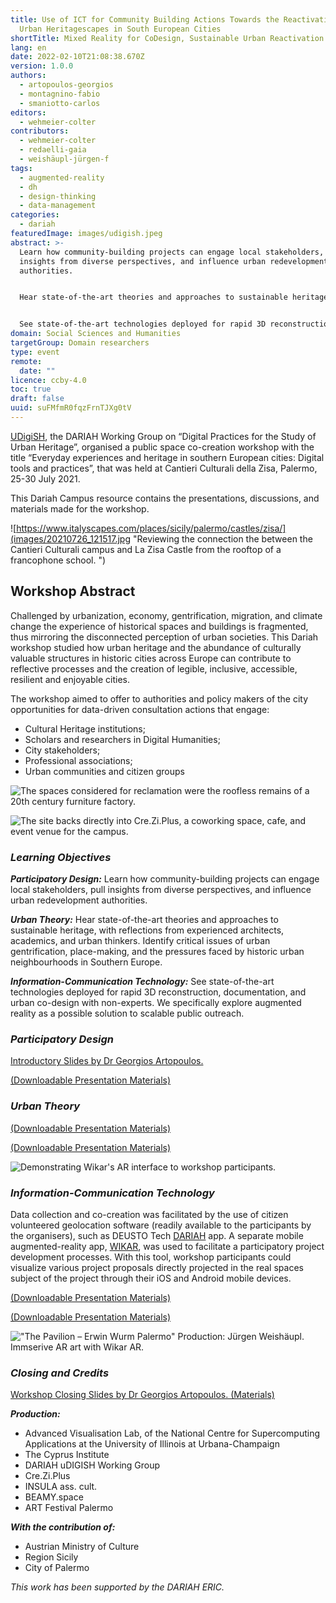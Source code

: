 ```yaml
---
title: Use of ICT for Community Building Actions Towards the Reactivation of
  Urban Heritagescapes in South European Cities
shortTitle: Mixed Reality for CoDesign, Sustainable Urban Reactivation in Historic Cities
lang: en
date: 2022-02-10T21:08:38.670Z
version: 1.0.0
authors:
  - artopoulos-georgios
  - montagnino-fabio
  - smaniotto-carlos
editors:
  - wehmeier-colter
contributors:
  - wehmeier-colter
  - redaelli-gaia
  - weishäupl-jürgen-f
tags:
  - augmented-reality
  - dh
  - design-thinking
  - data-management
categories:
  - dariah
featuredImage: images/udigish.jpeg
abstract: >-
  Learn how community-building projects can engage local stakeholders, pull
  insights from diverse perspectives, and influence urban redevelopment
  authorities.


  Hear state-of-the-art theories and approaches to sustainable heritage, with reflections from experienced architects, academics, and urban thinkers. Identify critical issues of urban gentrification, place-making, and the pressures faced by historic urban neighbourhoods in Southern Europe.


  See state-of-the-art technologies deployed for rapid 3D reconstruction, documentation, and urban co-design with non-experts. We specifically explore augmented reality as a possible solution to scalable public outreach.
domain: Social Sciences and Humanities
targetGroup: Domain researchers
type: event
remote:
  date: ""
licence: ccby-4.0
toc: true
draft: false
uuid: suFMfmR0fqzFrnTJXg0tV
---
```

[UDigiSH](https://www.dariah.eu/activities/working-groups/digital-practices-for-the-study-of-urban-heritage/), the DARIAH Working Group on “Digital Practices for the Study of Urban Heritage”, organised a public space co-creation workshop with the title “Everyday experiences and heritage in southern European cities: Digital tools and practices”, that was held at Cantieri Culturali della Zisa, Palermo, 25-30 July 2021. 

This Dariah Campus resource contains the presentations, discussions, and materials made for the workshop. 

![https://www.italyscapes.com/places/sicily/palermo/castles/zisa/](images/20210726_121517.jpg "Reviewing the connection the between the Cantieri Culturali campus and La Zisa Castle from the rooftop of a francophone school. ")

## Workshop Abstract

Challenged by urbanization, economy, gentrification, migration, and climate change the experience of historical spaces and buildings is fragmented, thus mirroring the disconnected perception of urban societies. This Dariah workshop studied how urban heritage and the abundance of culturally valuable structures in historic cities across Europe can contribute to reflective processes and the creation of legible, inclusive, accessible, resilient and enjoyable cities.

The workshop aimed to offer to authorities and policy makers of the city opportunities for data-driven consultation actions that engage:

- Cultural Heritage institutions;
- Scholars and researchers in Digital Humanities;
- City stakeholders;
- Professional associations;
- Urban communities and citizen groups



![](images/site_2.jpeg "The spaces considered for reclamation were the roofless remains of a 20th century furniture factory. ")

![](images/pxl_20210723_132938681.jpeg "The site backs directly into Cre.Zi.Plus, a coworking space, cafe, and event venue for the campus.")

### _**Learning Objectives**_

_**Participatory Design:**_ Learn how community-building projects can engage local stakeholders, pull insights from diverse perspectives, and influence urban redevelopment authorities.

_**Urban Theory:**_ Hear state-of-the-art theories and approaches to sustainable heritage, with reflections from experienced architects, academics, and urban thinkers. Identify critical issues of urban gentrification, place-making, and the pressures faced by historic urban neighbourhoods in Southern Europe.

_**Information-Communication Technology:**_ See state-of-the-art technologies deployed for rapid 3D reconstruction, documentation, and urban co-design with non-experts. We specifically explore augmented reality as a possible solution to scalable public outreach.

### _**Participatory Design**_

[Introductory Slides by Dr Georgios Artopoulos.](https://cyprus.ncsa.illinois.edu/clowder/files/620acd2ae4b075218ce5d5b4/blob?key=61810c35-f9a7-4a40-b7da-947b0c146ba6)

<VideoCard provider="youtube" id="https://www.youtube.com/embed/WaVgUurKUy8" title="Use of ICT for Community Building Actions. Towards the Reactivation of Urban Heritagescapes in South European Cities" subtitle="by Dr Georgios Artopoulos" image="images/20210727_154051-1-.jpg" />

[(Downloadable Presentation Materials)](https://cyprus.ncsa.illinois.edu/clowder/files/620b6884e4b075218ce5dc9b/blob?key=61810c35-f9a7-4a40-b7da-947b0c146ba6)

### _**Urban Theory**_

<VideoCard provider="youtube" id="https://www.youtube.com/embed/riZ4hiaZSqM" title="Making Things Happen - Greener" subtitle="by Dr Carlos Smaniotto" image="images/20210727_123758.jpeg" />

[(Downloadable Presentation Materials)](https://cyprus.ncsa.illinois.edu/clowder/files/620acc72e4b075218ce5d598/blob?key=61810c35-f9a7-4a40-b7da-947b0c146ba6)

<VideoCard provider="youtube" id="https://www.youtube.com/embed/fQsykzk6i0Q" title="Social Resilience in Urban Contexts" subtitle="by Dr Gaia Redaelli" image="images/20210727_132035.jpeg" />

[(Downloadable Presentation Materials)](https://cyprus.ncsa.illinois.edu/clowder/files/620abef3e4b075218ce5d44e/blob?key=61810c35-f9a7-4a40-b7da-947b0c146ba6)

![](images/20210726_113232.jpg "Demonstrating Wikar's AR interface to workshop participants.")

### _**Information-Communication Technology**_

Data collection and co-creation was facilitated by the use of citizen volunteered geolocation software (readily available to the participants by the organisers), such as DEUSTO Tech [DARIAH](https://play.google.com/store/apps/details?id=mobility.deustotech.dariah_android) app. A separate mobile augmented-reality app, [WIKAR](http://wikar.co/), was used to facilitate a participatory project development processes. With this tool, workshop participants could visualize various project proposals directly projected in the real spaces subject of the project through their iOS and Android mobile devices. 

<VideoCard provider="youtube" id="https://www.youtube.com/embed/HPZPO5Xp7hU" title="Video recording of Wikar AR proposal visualization on site. " subtitle="Click here to view" image="images/screen-shot-2022-02-16-at-1.49.57-pm.png" />

<VideoCard provider="youtube" id="https://www.youtube.com/embed/XQfSdYfbdkw" title="Extending Wikar AR for CoDesign Programmes" subtitle="by Colter Wehmeier" image="images/screen-shot-2022-02-16-at-1.25.03-pm.png" />

[(Downloadable Presentation Materials)](https://cyprus.ncsa.illinois.edu/clowder/files/620acabce4b075218ce5d520/blob?key=61810c35-f9a7-4a40-b7da-947b0c146ba6)

<VideoCard provider="youtube" id="https://www.youtube.com/embed/C2FlEPBTCkg
" title="Crowdsourcing Data-Driven Action with DARIAH APP" subtitle="by Dr Alfonso Bahillo Martinez" image="images/screen-shot-2022-02-16-at-1.28.26-pm.png" />

[(Downloadable Presentation Materials)](https://cyprus.ncsa.illinois.edu/clowder/files/620acc23e4b075218ce5d580/blob?key=61810c35-f9a7-4a40-b7da-947b0c146ba6)

![](images/pxl_20210727_183542088.mp.jpg "\"The Pavilion – Erwin Wurm Palermo\" Production: Jürgen Weishäupl. Immserive AR art with Wikar AR.")

### _**Closing and Credits**_

[Workshop Closing Slides by Dr Georgios Artopoulos. (Materials)](https://cyprus.ncsa.illinois.edu/clowder/files/620acd2ae4b075218ce5d5b4/blob?key=61810c35-f9a7-4a40-b7da-947b0c146ba6)

 _**Production:**_

- Advanced Visualisation Lab, of the National Centre for Supercomputing Applications at the University of Illinois at Urbana-Champaign
- The Cyprus Institute
- DARIAH uDIGISH Working Group
- Cre.Zi.Plus
- INSULA ass. cult.
- BEAMY.space
- ART Festival Palermo

 _**With the contribution of:**_

- Austrian Ministry of Culture
- Region Sicily 
- City of Palermo

_This work has been supported by the DARIAH ERIC._